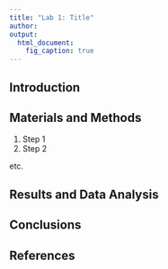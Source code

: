 ```yaml
---
title: "Lab 1: Title"
author: 
output:
  html_document:
    fig_caption: true
---
```


## Introduction

## Materials and Methods

1. Step 1
1. Step 2

etc.

## Results and Data Analysis

## Conclusions

## References

